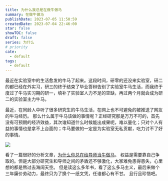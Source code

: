 ```yaml
---
title: 为什么我总是在做牛做马
summary: 在做牛做马
publishDate: 2023-07-05 11:50:59
createdDate: 2023-07-04 22:46:00
star: false
showTOC: false
draft: false
series: 为什么
# priority
cate:
  - default
tags:
  - default
---
```


最近在实验室中的生活愈发的牛马了起来。这段时间，研零的还没来实验室，研二的都已经在外实习，研三的终于结束了毕业答辩告别了实验室牛马生活，而我终于度过了牛马实习期的研一，填补了实验室人力不足的空缺，再过两个月就会成为研二的实验室主力牛马。

最近，在同龄人中听了很多研究生的牛马生活，在网上也不可避免的被推送了网友的牛马经历。
那么什么属于牛马该做的事情呢？正经研究那是万万不可的，首先没有可预期的经济效益，其次谁知道什么时候能出成果呢，难以量化；只对个人有益的事情也是拿不上台面的；牛马要做的一定是为实验室无私贡献，吃力讨不了好的事情。

![](/image/2023-07-05-11-04-22.png)

看了一篇很好的分析文章，[为什么你总在给导师当牛做马](http://www.jmxrgl.com/jdlwxs/44143675.htm)。
权益是需要靠自己争取的。但是大部分研究生和导师之间的矛盾还不够激化，大家难免患得患失，心里想的都是熬过去海阔天空。
但是读这么多年书，看了这么多马主义，最后来做个三年廉价劳动力，最终只为了换个一纸文凭，任谁都心有不甘。
且行且珍惜吧。
